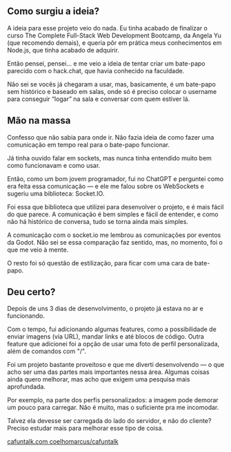 
## Como surgiu a ideia?

A ideia para esse projeto veio do nada. Eu tinha acabado de finalizar o curso <span className="text-white font-semibold">The Complete Full-Stack Web Development Bootcamp</span>, da <span className="text-white font-semibold">Angela Yu</span> (que recomendo demais), e queria pôr em prática meus conhecimentos em Node.js, que tinha acabado de adquirir.

Então pensei, pensei… e me veio a ideia de tentar criar um bate-papo parecido com o <span className="text-white font-semibold">hack.chat</span>, que havia conhecido na faculdade. 

Não sei se vocês já chegaram a usar, mas, basicamente, é um bate-papo sem histórico e baseado em salas, onde só é preciso colocar o username para conseguir “logar” na sala e conversar com quem estiver lá.

## Mão na massa

Confesso que não sabia para onde ir. Não fazia ideia de como fazer uma comunicação em tempo real para o bate-papo funcionar.

Já tinha ouvido falar em sockets, mas nunca tinha entendido muito bem como funcionavam e como usar.

Então, como um bom jovem programador, fui no ChatGPT e perguntei como era feita essa comunicação — e ele me falou sobre os WebSockets e sugeriu uma biblioteca: <span className="text-white font-semibold">Socket.IO</span>. 

Foi essa que biblioteca que utilizei para desenvolver o projeto, e é mais fácil do que parece. A comunicação é bem simples e fácil de entender, e como não há histórico de conversa, tudo se torna ainda mais simples. 

A comunicação com o socket.io me lembrou as comunicações por eventos da Godot. Não sei se essa comparação faz sentido, mas, no momento, foi o que me veio à mente.

O resto foi só questão de estilização, para ficar com uma cara de bate-papo.

## Deu certo?

Depois de uns 3 dias de desenvolvimento, o projeto já estava no ar e funcionando. 

Com o tempo, fui adicionando algumas features, como a possibilidade de enviar imagens (via URL), mandar links e até blocos de código. Outra feature que adicionei foi a opção de usar uma foto de perfil personalizada, além de comandos com "/".

Foi um projeto bastante proveitoso e que me diverti desenvolvendo — o que acho ser uma das partes mais importantes nessa área. Algumas coisas ainda quero melhorar, mas acho que exigem uma pesquisa mais aprofundada. 

Por exemplo, na parte dos perfis personalizados: a imagem pode demorar um pouco para carregar. Não é muito, mas o suficiente pra me incomodar. 

Talvez ela devesse ser carregada do lado do servidor, e não do cliente? Preciso estudar mais para melhorar esse tipo de coisa.

<div className="flex gap-5 *:no-underline">
  <a
    href="https://cafuntalk.com"
    rel="noreferrer noopener"
    target="_blank"
    className="inline-flex items-center gap-1 font-medium text-xs text-neutral-400"
  >
    <FaLink className="size-4" />
    cafuntalk.com
  </a>
  <a
    href="https://github.com/coelhomarcus/cafuntalk"
    rel="noreferrer noopener"
    target="_blank"
    className="inline-flex items-center gap-1 font-medium text-xs text-neutral-400"
  >
    <FaGithub className="size-4" />
    coelhomarcus/cafuntalk
  </a>
</div>
